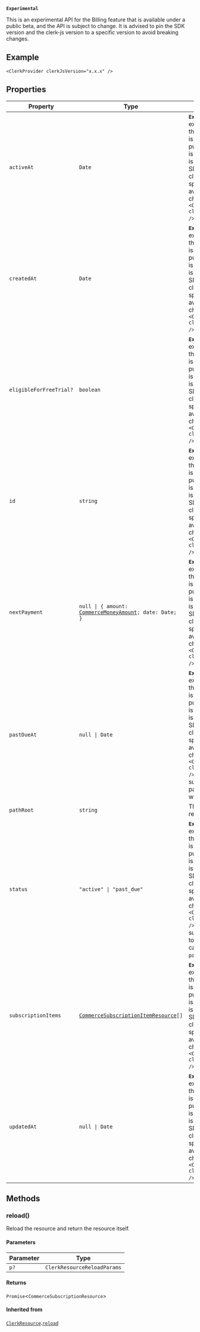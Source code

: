 **`Experimental`**

This is an experimental API for the Billing feature that is available under a public beta, and the API is subject to change.
It is advised to pin the SDK version and the clerk-js version to a specific version to avoid breaking changes.

## Example

```tsx
<ClerkProvider clerkJsVersion="x.x.x" />
```

## Properties

| Property                                                  | Type                                                                                                                     | Description                                                                                                                                                                                                                                                                                                                                                                                                                  | Overrides                                                           |
| --------------------------------------------------------- | ------------------------------------------------------------------------------------------------------------------------ | ---------------------------------------------------------------------------------------------------------------------------------------------------------------------------------------------------------------------------------------------------------------------------------------------------------------------------------------------------------------------------------------------------------------------------- | ------------------------------------------------------------------- |
| <a id="activeat"></a> `activeAt`                          | `Date`                                                                                                                   | **`Experimental`** This is an experimental API for the Billing feature that is available under a public beta, and the API is subject to change. It is advised to pin the SDK version and the clerk-js version to a specific version to avoid breaking changes. Example: `<ClerkProvider clerkJsVersion="x.x.x" />`.                                                                                                          | -                                                                   |
| <a id="createdat"></a> `createdAt`                        | `Date`                                                                                                                   | **`Experimental`** This is an experimental API for the Billing feature that is available under a public beta, and the API is subject to change. It is advised to pin the SDK version and the clerk-js version to a specific version to avoid breaking changes. Example: `<ClerkProvider clerkJsVersion="x.x.x" />`.                                                                                                          | -                                                                   |
| <a id="eligibleforfreetrial"></a> `eligibleForFreeTrial?` | `boolean`                                                                                                                | **`Experimental`** This is an experimental API for the Billing feature that is available under a public beta, and the API is subject to change. It is advised to pin the SDK version and the clerk-js version to a specific version to avoid breaking changes. Example: `<ClerkProvider clerkJsVersion="x.x.x" />`.                                                                                                          | -                                                                   |
| <a id="id"></a> `id`                                      | `string`                                                                                                                 | **`Experimental`** This is an experimental API for the Billing feature that is available under a public beta, and the API is subject to change. It is advised to pin the SDK version and the clerk-js version to a specific version to avoid breaking changes. Example: `<ClerkProvider clerkJsVersion="x.x.x" />`.                                                                                                          | [`ClerkResource`](clerk-resource.mdx).[`id`](clerk-resource.mdx#id) |
| <a id="nextpayment"></a> `nextPayment`                    | <code>null \| \{ amount: [CommerceMoneyAmount](commerce-money-amount.mdx); date: Date; \}</code>                         | **`Experimental`** This is an experimental API for the Billing feature that is available under a public beta, and the API is subject to change. It is advised to pin the SDK version and the clerk-js version to a specific version to avoid breaking changes. Example: `<ClerkProvider clerkJsVersion="x.x.x" />`.                                                                                                          | -                                                                   |
| <a id="pastdueat"></a> `pastDueAt`                        | <code>null \| Date</code>                                                                                                | **`Experimental`** This is an experimental API for the Billing feature that is available under a public beta, and the API is subject to change. It is advised to pin the SDK version and the clerk-js version to a specific version to avoid breaking changes. Example: `<ClerkProvider clerkJsVersion="x.x.x" />`. When at least one subscription item is past due, this property will get populated.                       | -                                                                   |
| <a id="pathroot"></a> `pathRoot`                          | `string`                                                                                                                 | The root path of the resource.                                                                                                                                                                                                                                                                                                                                                                                               | -                                                                   |
| <a id="status"></a> `status`                              | <code>"active" \| "past_due"</code>                                                                                      | **`Experimental`** This is an experimental API for the Billing feature that is available under a public beta, and the API is subject to change. It is advised to pin the SDK version and the clerk-js version to a specific version to avoid breaking changes. Example: `<ClerkProvider clerkJsVersion="x.x.x" />`. Due to the free plan subscription item, the top level subscription can either be `active` or `past_due`. | -                                                                   |
| <a id="subscriptionitems"></a> `subscriptionItems`        | <code>[CommerceSubscriptionItemResource](/docs/references/javascript/types/commerce-subscription-item-resource)[]</code> | **`Experimental`** This is an experimental API for the Billing feature that is available under a public beta, and the API is subject to change. It is advised to pin the SDK version and the clerk-js version to a specific version to avoid breaking changes. Example: `<ClerkProvider clerkJsVersion="x.x.x" />`.                                                                                                          | -                                                                   |
| <a id="updatedat"></a> `updatedAt`                        | <code>null \| Date</code>                                                                                                | **`Experimental`** This is an experimental API for the Billing feature that is available under a public beta, and the API is subject to change. It is advised to pin the SDK version and the clerk-js version to a specific version to avoid breaking changes. Example: `<ClerkProvider clerkJsVersion="x.x.x" />`.                                                                                                          | -                                                                   |

## Methods

### reload()

Reload the resource and return the resource itself.

#### Parameters

| Parameter | Type                        |
| --------- | --------------------------- |
| `p?`      | `ClerkResourceReloadParams` |

#### Returns

`Promise`\<`CommerceSubscriptionResource`\>

#### Inherited from

[`ClerkResource`](clerk-resource.mdx).[`reload`](clerk-resource.mdx#reload)
